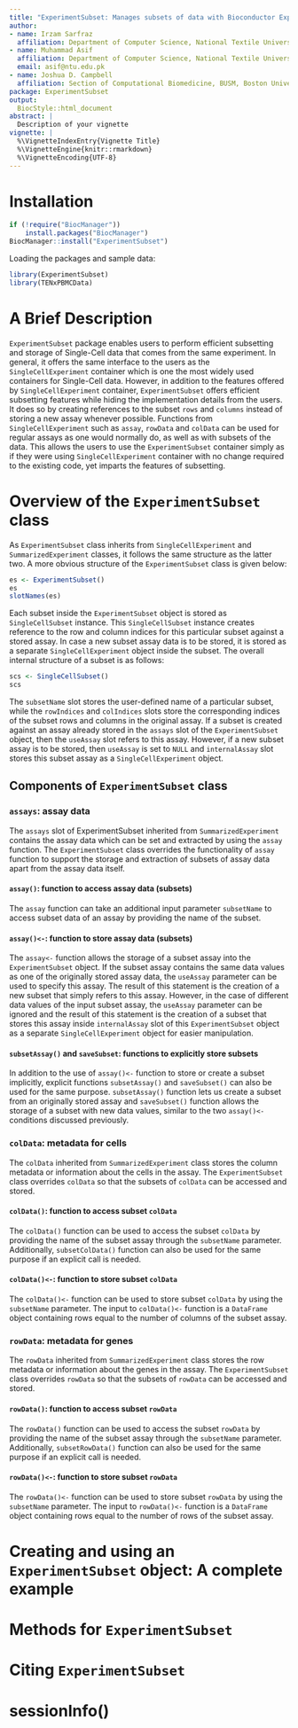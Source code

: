 ```yaml
---
title: "ExperimentSubset: Manages subsets of data with Bioconductor Experiment objects"
author:
- name: Irzam Sarfraz
  affiliation: Department of Computer Science, National Textile University, Faisalabad, Pakistan
- name: Muhammad Asif
  affiliation: Department of Computer Science, National Textile University, Faisalabad, Pakistan
  email: asif@ntu.edu.pk
- name: Joshua D. Campbell
  affiliation: Section of Computational Biomedicine, BUSM, Boston University, Boston, MA, United States
package: ExperimentSubset
output:
  BiocStyle::html_document
abstract: |
  Description of your vignette
vignette: |
  %\VignetteIndexEntry{Vignette Title}
  %\VignetteEngine{knitr::rmarkdown}
  %\VignetteEncoding{UTF-8}
---
```

# Installation
```r
if (!require("BiocManager"))
    install.packages("BiocManager")
BiocManager::install("ExperimentSubset")
```

Loading the packages and sample data:

```r
library(ExperimentSubset)
library(TENxPBMCData)
```

# A Brief Description
`ExperimentSubset` package enables users to perform efficient subsetting
and storage of Single-Cell data that comes from the same experiment.
In general, it offers the same interface to the users as the `SingleCellExperiment`
container which is one the most widely used containers for Single-Cell data.
However, in addition to the features offered by `SingleCellExperiment` container,
`ExperimentSubset` offers efficient subsetting features while hiding the
implementation details from the users. It does so by creating references to the
subset `rows` and `columns` instead of storing a new assay whenever possible.
Functions from `SingleCellExperiment` such as `assay`, `rowData` and `colData`
can be used for regular assays as one would normally do, as well as with subsets
of the data. This allows the users to use the `ExperimentSubset` container 
simply as if they were using `SingleCellExperiment` container with no change 
required to the existing code, yet imparts the features of subsetting.

# Overview of the `ExperimentSubset` class
As `ExperimentSubset` class inherits from `SingleCellExperiment` and 
`SummarizedExperiment` classes, it follows the same structure as the
latter two. A more obvious structure of the `ExperimentSubset` class
is given below:
```r
es <- ExperimentSubset()
es
slotNames(es)
```
Each subset inside the `ExperimentSubset` object is stored as `SingleCellSubset`
instance. This `SingleCellSubset` instance creates reference to the row and
column indices for this particular subset against a stored assay. In case
a new subset assay data is to be stored, it is stored as a separate
`SingleCellExperiment` object inside the subset. The overall internal structure
of a subset is as follows:
```r
scs <- SingleCellSubset()
scs
```
The `subsetName` slot stores the user-defined name of a particular subset, while the
`rowIndices` and `colIndices` slots store the corresponding indices of the subset
rows and columns in the original assay. If a subset is created against an assay
already stored in the `assays` slot of the `ExperimentSubset` object, then the
`useAssay` slot refers to this assay. However, if a new subset assay is to be stored,
then `useAssay` is set to `NULL` and `internalAssay` slot stores this subset assay
as a `SingleCellExperiment` object.

## Components of `ExperimentSubset` class
### `assays`: assay data
The `assays` slot of ExperimentSubset inherited from `SummarizedExperiment` contains
the assay data which can be set and extracted by using the `assay` function. The
`ExperimentSubset` class overrides the functionality of `assay` function to support
the storage and extraction of subsets of assay data apart from the assay data itself.

#### `assay()`: function to access assay data (subsets)
The `assay` function can take an additional input parameter `subsetName` to access
subset data of an assay by providing the name of the subset.

#### `assay()<-`: function to store assay data (subsets)
The `assay<-` function allows the storage of a subset assay into the `ExperimentSubset`
object. If the subset assay contains the same data values as one of the originally
stored assay data, the `useAssay` parameter can be used to specify this assay. The
result of this statement is the creation of a new subset that simply refers to this assay.
However, in the case of different data values of the input subset assay, the `useAssay`
parameter can be ignored and the result of this statement is the creation of a subset
that stores this assay inside `internalAssay` slot of this `ExperimentSubset` object
as a separate `SingleCellExperiment` object for easier manipulation.

#### `subsetAssay()` and `saveSubset`: functions to explicitly store subsets
In addition to the use of `assay()<-` function to store or create a subset implicitly,
explicit functions `subsetAssay()` and `saveSubset()` can also be used for the same
purpose. `subsetAssay()` function lets us create a subset from an originally stored
assay and `saveSubset()` function allows the storage of a subset with new data values,
similar to the two `assay()<-` conditions discussed previously.

### `colData`: metadata for cells
The `colData` inherited from `SummarizedExperiment` class stores the column metadata
or information about the cells in the assay. The `ExperimentSubset` class overrides
`colData` so that the subsets of `colData` can be accessed and stored.

#### `colData()`: function to access subset `colData`
The `colData()` function can be used to access the subset `colData` by providing the
name of the subset assay through the `subsetName` parameter. Additionally,
`subsetColData()` function can also be used for the same purpose if an explicit call
is needed.

#### `colData()<-`: function to store subset `colData`
The `colData()<-` function can be used to store subset `colData` by using the `subsetName`
parameter. The input to `colData()<-` function is a `DataFrame` object containing rows
equal to the number of columns of the subset assay.

### `rowData`: metadata for genes
The `rowData` inherited from `SummarizedExperiment` class stores the row metadata
or information about the genes in the assay. The `ExperimentSubset` class overrides
`rowData` so that the subsets of `rowData` can be accessed and stored.

#### `rowData()`: function to access subset `rowData`
The `rowData()` function can be used to access the subset `rowData` by providing the
name of the subset assay through the `subsetName` parameter. Additionally,
`subsetRowData()` function can also be used for the same purpose if an explicit call
is needed.

#### `rowData()<-`: function to store subset `rowData`
The `rowData()<-` function can be used to store subset `rowData` by using the `subsetName`
parameter. The input to `rowData()<-` function is a `DataFrame` object containing rows
equal to the number of rows of the subset assay.

# Creating and using an `ExperimentSubset` object: A complete example

# Methods for `ExperimentSubset`

# Citing `ExperimentSubset`

# sessionInfo()
